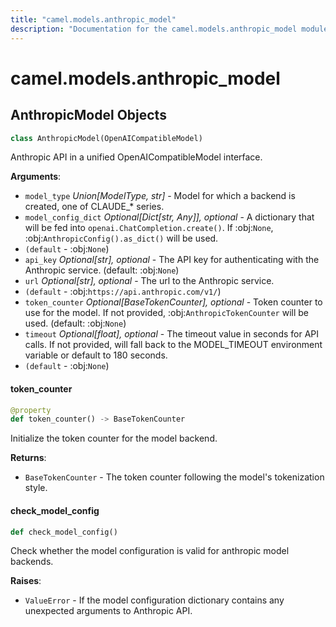 ```yaml
---
title: "camel.models.anthropic_model"
description: "Documentation for the camel.models.anthropic_model module"
---
```


<a id="camel.models.anthropic_model"></a>

# camel.models.anthropic\_model

<a id="camel.models.anthropic_model.AnthropicModel"></a>

## AnthropicModel Objects

```python
class AnthropicModel(OpenAICompatibleModel)
```

Anthropic API in a unified OpenAICompatibleModel interface.

**Arguments**:

- `model_type` _Union[ModelType, str]_ - Model for which a backend is
  created, one of CLAUDE_* series.
- `model_config_dict` _Optional[Dict[str, Any]], optional_ - A dictionary
  that will be fed into `openai.ChatCompletion.create()`.  If
  :obj:`None`, :obj:`AnthropicConfig().as_dict()` will be used.
- `(default` - :obj:`None`)
- `api_key` _Optional[str], optional_ - The API key for authenticating with
  the Anthropic service. (default: :obj:`None`)
- `url` _Optional[str], optional_ - The url to the Anthropic service.
- `(default` - :obj:`https://api.anthropic.com/v1/`)
- `token_counter` _Optional[BaseTokenCounter], optional_ - Token counter to
  use for the model. If not provided, :obj:`AnthropicTokenCounter`
  will be used. (default: :obj:`None`)
- `timeout` _Optional[float], optional_ - The timeout value in seconds for
  API calls. If not provided, will fall back to the MODEL_TIMEOUT
  environment variable or default to 180 seconds.
- `(default` - :obj:`None`)

<a id="camel.models.anthropic_model.AnthropicModel.token_counter"></a>

#### token\_counter

```python
@property
def token_counter() -> BaseTokenCounter
```

Initialize the token counter for the model backend.

**Returns**:

- `BaseTokenCounter` - The token counter following the model's
  tokenization style.

<a id="camel.models.anthropic_model.AnthropicModel.check_model_config"></a>

#### check\_model\_config

```python
def check_model_config()
```

Check whether the model configuration is valid for anthropic
model backends.

**Raises**:

- `ValueError` - If the model configuration dictionary contains any
  unexpected arguments to Anthropic API.

